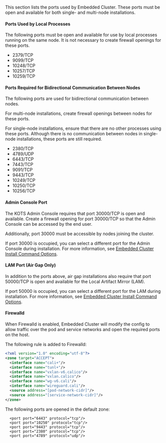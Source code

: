 This section lists the ports used by Embedded Cluster. These ports must be open and available for both single- and multi-node installations.

#### Ports Used by Local Processes

The following ports must be open and available for use by local processes running on the same node. It is not necessary to create firewall openings for these ports.

* 2379/TCP
* 9099/TCP
* 10248/TCP
* 10257/TCP
* 10259/TCP

#### Ports Required for Bidirectional Communication Between Nodes

The following ports are used for bidirectional communication between nodes.

For multi-node installations, create firewall openings between nodes for these ports.

For single-node installations, ensure that there are no other processes using these ports. Although there is no communication between nodes in single-node installations, these ports are still required.

* 2380/TCP
* 4789/UDP
* 6443/TCP
* 7443/TCP
* 9091/TCP
* 9443/TCP
* 10249/TCP
* 10250/TCP
* 10256/TCP

#### Admin Console Port

The KOTS Admin Console requires that port 30000/TCP is open and available. Create a firewall opening for port 30000/TCP so that the Admin Console can be accessed by the end user.

Additionally, port 30000 must be accessible by nodes joining the cluster.

If port 30000 is occupied, you can select a different port for the Admin Console during installation. For more information, see [Embedded Cluster Install Command Options](/reference/embedded-cluster-install).

#### LAM Port (Air Gap Only)

In addition to the ports above, air gap installations also require that port 50000/TCP is open and available for the Local Artifact Mirror (LAM).

If port 50000 is occupied, you can select a different port for the LAM during installation. For more information, see [Embedded Cluster Install Command Options](/reference/embedded-cluster-install).

#### Firewalld

When Firewalld is enabled, Embedded Cluster will modify the config to allow traffic over the pod and service networks and open the required ports on the host.

The following rule is added to Firewalld:

```xml
<?xml version="1.0" encoding="utf-8"?>
<zone target="ACCEPT">
  <interface name="cali+"/>
  <interface name="tunl+"/>
  <interface name="vxlan-v6.calico"/>
  <interface name="vxlan.calico"/>
  <interface name="wg-v6.cali"/>
  <interface name="wireguard.cali"/>
  <source address="[pod-network-cidr]"/>
  <source address="[service-network-cidr]"/>
</zone>
```

The following ports are opened in the default zone:

```
  <port port="6443" protocol="tcp"/>
  <port port="10250" protocol="tcp"/>
  <port port="9443" protocol="tcp"/>
  <port port="2380" protocol="tcp"/>
  <port port="4789" protocol="udp"/>
```
